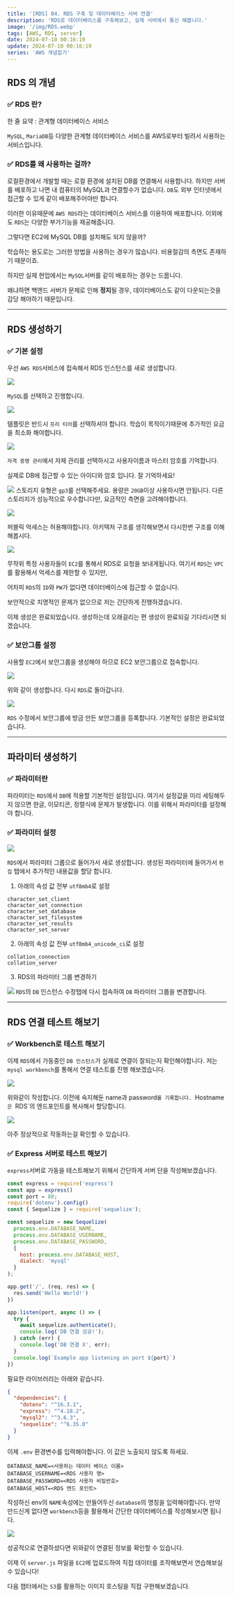 ```yaml
---
title: '[RDS] 04. RDS 구축 및 데이터베이스 서버 연결'
description: 'RDS로 데이터베이스를 구축해보고, 실제 서버에서 통신 해봅니다.'
image: '/img/RDS.webp'
tags: [AWS, RDS, server]
date: 2024-07-10 00:16:19
update: 2024-07-10 00:16:19
series: 'AWS 개념잡기'
---
```


## RDS 의 개념

### ✅ RDS 란?

<Callout type='info'>한 줄 요약 : 관계형 데이터베이스 서비스</Callout>



`MySQL`, `MariaDB`등 다양한 관계형 데이터베이스 서비스를
AWS로부터 빌려서 사용하는 서비스입니다.

### ✅ RDS를 왜 사용하는 걸까?

로컬환경에서 개발할 때는 로컬 환경에 설치된 DB를 연결해서 사용합니다.
하지만 서버를 배포하고 나면 내 컴퓨터의 MySQL과 연결할수가 없습니다.
`DB`도 외부 인터넷에서 접근할 수 있게 같이 배포해주어야만 합니다.

이러한 이유때문에 `AWS RDS`라는 데이터베이스 서비스를 이용하여
배포합니다. 이외에도 `RDS`는 다양한 부가기능을 제공해줍니다.

<Callout type=''>그렇다면 EC2에 MySQL DB를 설치해도 되지 않을까?</Callout>

학습하는 용도로는 그러한 방법을 사용하는 경우가 많습니다.
비용절감의 측면도 존재하기 때문이죠.

하지만 실제 현업에서는 `MySQL`서버를 같이 배포하는 경우는 드뭅니다.

왜냐하면 백엔드 서버가 문제로 인해 **정지**될 경우, 데이터베이스도 같이 다운되는것을 감당 해야하기 때문입니다.

---

## RDS 생성하기

### ✅ 기본 설정

우선 `AWS RDS`서비스에 접속해서 RDS 인스턴스를 새로 생성합니다.

![](/img/2024-07-10-00-34-28.webp)

`MySQL`를 선택하고 진행합니다.

![](/img/2024-07-10-00-34-56.webp)

템플릿은 반드시 `프리 티어`를 선택하셔야 합니다.
학습이 목적이기때문에 추가적인 요금을 최소화 해야합니다.

![](/img/2024-07-10-00-36-34.webp)

`자격 증명 관리`에서 자체 관리를 선택하시고
사용자이름과 마스터 암호를 기억합니다.

<Callout type='danger'>실제로 DB에 접근할 수 있는 아이디와 암호 입니다. 잘 기억하세요!</Callout>

![](/img/2024-07-10-00-43-07.webp)
스토리지 유형은 `gp3`를 선택해주세요.
용량은 `20GB`이상 사용하시면 안됩니다.
다른 스토리지가 성능적으로 우수합니다만, 요금적인 측면을 고려해야합니다.

![](/img/2024-07-10-00-38-52.webp)

퍼블릭 억세스는 허용해야합니다.
아키텍처 구조를 생각해보면서 다시한번 구조를 이해해봅시다.

![](/img/2024-07-10-00-39-40.webp)

무작위 특정 사용자들이 `EC2`를 통해서 RDS로 요청을 보내게됩니다.
여기서 `RDS`는 `VPC`를 활용해서 억세스를 제한할 수 있지만,

어차피 `RDS`의 `ID`와 `PW`가 없다면 데이터베이스에 접근할 수 없습니다.

보안적으로 치명적인 문제가 없으므로 저는 간단하게 진행하겠습니다.

이제 생성은 완료되었습니다.
생성하는데 오래걸리는 편 생성이 완료되길 기다리시면 되겠습니다.

### ✅ 보안그룹 설정

사용할 `EC2`에서 보안그룹을 생성해야 하므로 EC2 보안그룹으로 접속합니다.

![](/img/2024-07-10-01-04-22.webp)

위와 같이 생성합니다. 다시 `RDS`로 돌아갑니다.

![](/img/2024-07-10-01-08-00.webp)

`RDS` 수정에서 보안그룹에 방금 만든 보안그룹을 등록합니다.
기본적인 설정은 완료되었습니다.

---

## 파라미터 생성하기

### ✅ 파라미터란

파라미터는 `RDS`에서 `DB`에 적용할 기본적인 설정입니다.
여기서 설정값을 미리 세팅해두지 않으면 한글, 이모티콘, 정렬식에 문제가 발생합니다. 
이를 위해서 파라미터를 설정해야 합니다.

### ✅ 파라미터 설정

![](/img/2024-07-10-01-15-33.webp)

`RDS`에서 파라미터 그룹으로 들어가서 새로 생성합니다.
생성된 파라미터에 들어가서 `편집` 탭에서 추가적인 내용값을 할당 합니다.

1. 아래의 속성 값 전부 `utf8mb4`로 설정
```
character_set_client
character_set_connection
character_set_database
character_set_filesystem
character_set_results
character_set_server
```

2. 아래의 속성 값 전부 `utf8mb4_unicode_ci`로 설정
```
collation_connection
collation_server
```

3. RDS의 파라미터 그룹 변경하기

![](/img/2024-07-10-01-23-08.webp)
`RDS`의 `DB` 인스턴스 수정탭에 다시 접속하여 `DB` 파라미터 그룹을 변경합니다.

---

## RDS 연결 테스트 해보기

### ✅ Workbench로 테스트 해보기

이제 `RDS`에서 가동중인 `DB 인스턴스`가 실제로 연결이 잘되는지 확인해야합니다.
저는 `mysql workbench`를 통해서 연결 테스트를 진행 해보겠습니다.

![](/img/2024-07-10-01-28-27.webp)

위와같이 작성합니다. 이전에 숙지해둔 name과 password`를 기록합니다.
`Hostname`은 `RDS`의 엔드포인트를 복사해서 할당합니다.

![](/img/2024-07-10-01-30-08.webp)

아주 정상적으로 작동하는걸 확인할 수 있습니다.

### ✅ Express 서버로 테스트 해보기

`express`서버로 가동을 테스트해보기 위해서 간단하게 서버 단을 작성해보겠습니다.

```javascript title="app.js"
const express = require('express')
const app = express()
const port = 80;
require('dotenv').config()
const { Sequelize } = require('sequelize');

const sequelize = new Sequelize(
  process.env.DATABASE_NAME,
  process.env.DATABASE_USERNAME,
  process.env.DATABASE_PASSWORD,
  {
    host: process.env.DATABASE_HOST,
    dialect: 'mysql'
  }
);

app.get('/', (req, res) => {
  res.send('Hello World!')
})

app.listen(port, async () => {
  try {
    await sequelize.authenticate();
    console.log('DB 연결 성공!');
  } catch (err) {
    console.log('DB 연결 X', err);
  }
  console.log(`Example app listening on port ${port}`)
})
```

필요한 라이브러리는 아래와 같습니다.
```json title="package.json"
{
  "dependencies": {
    "dotenv": "^16.3.1",
    "express": "^4.18.2",
    "mysql2": "^3.6.3",
    "sequelize": "^6.35.0"
  }
}
```

이제 `.env` 환경변수를 입력해야합니다. 이 값은 노출되지 않도록 하세요. 

```env
DATABASE_NAME=<사용하는 데이터 베이스 이름>
DATABASE_USERNAME=<RDS 사용자 명>
DATABASE_PASSWORD=<RDS 사용자 비밀번호>
DATABASE_HOST=<RDS 엔드 포인트>
```

작성하신 env의 `NAME`속성에는 만들어두신 `database`의 명칭을 입력해야합니다. 만약 만드신게 없다면 `workbench`등을 활용해서 간단한 데이터베이스를 작성해보시면 됩니다.

![](/img/2024-07-10-01-39-19.webp)

성공적으로 연결하셨다면 위와같이 연결된 정보를 확인할 수 있습니다.

이제 이 `server.js` 파일을 `EC2`에 업로드하여 직접 데이터를 조작해보면서 연습해보실 수 있습니다!

다음 챕터에서는 `S3`를 활용하는 이미지 호스팅을 직접 구현해보겠습니다.